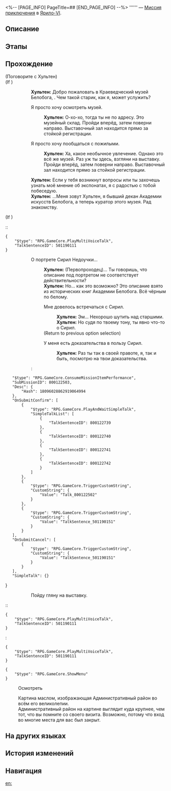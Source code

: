 <%-- [PAGE_INFO]
PageTitle=##
[END_PAGE_INFO] --%>
{{Дополнить|Диалоги.}}
{{Миссия Инфобокс
|id              = 8001214
|Название        = 
|Изображение     = Миссия .png
|Тип             = Миссия приключения
|Событие         = 
|Глава           = 
|Условия         = 
|Персонажи       = Первопроходец; Хультен
|СтартЛокация    = [[Ярило-VI]] — [[Краеведческий музей]]
|Мир             = Ярило-VI
|Предыдущая      = 
|Следующая       = 
|Награды         = 
}}
'''''' — [[Миссия приключения]] в [[Ярило-VI]].

==Описание==
{{Описание|<!--официальное описание из Перекрёстка судеб-->}}

==Этапы==


==Прохождение==
{{Дополнить}}


;(Поговорите с Хультен)
;(If {{cx}}<!--during performance 501190101-->)
::'''Хультен:''' Добро пожаловать в Краеведческий музей Белобога, {{MC|ж=юная леди|м=молодой человек}}. Чем такой старик, как я, может услужить?
::{{Диалог|Стрелка}} Я просто хочу осмотреть музей.
:::'''Хультен:''' О-хо-хо, тогда ты не по адресу. Это музейный склад. Пройди вперёд, затем поверни направо. Выставочный зал находится прямо за стойкой регистрации.
::{{Диалог|Стрелка}} Я просто хочу пообщаться с пожилыми.
:::'''Хультен:''' Ха, какое необычное увлечение. Однако это всё же музей. Раз уж ты здесь, взгляни на выставку. Пройди вперёд, затем поверни направо. Выставочный зал находится прямо за стойкой регистрации.
::'''Хультен:''' Если у тебя возникнут вопросы или ты захочешь узнать моё мнение об экспонатах, я с радостью с тобой побеседую.
::'''Хультен:''' ...Меня зовут Хультен, я бывший декан Академии искусств Белобога, а теперь куратор этого музея. Рад знакомству.
;(If {{cx}}<!--not during performance 501190101-->)
::<pre>{
	"$type": "RPG.GameCore.PlayMultiVoiceTalk",
	"TalkSentenceID": 501190111
}</pre>
::::{{Диалог|?}} О портрете Сирил Недоучки...
:::::'''Хультен:''' (Первопроходец)... Ты говоришь, что описание под портретом {{Цвет|Ключевой|nobold=1|Сирил Недоучки}} не соответствует действительности?
:::::'''Хультен:''' Но... как это возможно? Это описание взято из исторических книг Академии Белобога. Всё чёрным по белому.
:::::{{Диалог|Разговор}} Мне довелось встречаться с Сирил.
::::::'''Хультен:''' Эм... Нехорошо шутить над старшими.
::::::'''Хультен:''' Но судя по твоему тону, ты явно что-то {{MC|ж=слышала|м=слышал}} о Сирил.
:::::;(Return to previous option selection)
:::::{{Диалог|Стрелка}} У меня есть доказательства в пользу Сирил.
::::::'''Хультен:''' Раз ты так {{MC|ж=уверена|м=уверен}} в своей правоте, я, так и быть, посмотрю на твои доказательства.
:::::<pre>{
	"$type": "RPG.GameCore.ConsumeMissionItemPerformance",
	"SubMissionID": 800122503,
	"Desc": {
		"Hash": 18096028862919064994
	},
	"OnSubmitConfirm": [
		{
			"$type": "RPG.GameCore.PlayAndWaitSimpleTalk",
			"SimpleTalkList": [
				{
					"TalkSentenceID": 800122739
				},
				{
					"TalkSentenceID": 800122740
				},
				{
					"TalkSentenceID": 800122741
				},
				{
					"TalkSentenceID": 800122742
				}
			]
		},
		{
			"$type": "RPG.GameCore.TriggerCustomString",
			"CustomString": {
				"Value": "Talk_800122502"
			}
		},
		{
			"$type": "RPG.GameCore.TriggerCustomString",
			"CustomString": {
				"Value": "TalkSentence_501190151"
			}
		}
	],
	"OnSubmitCancel": [
		{
			"$type": "RPG.GameCore.TriggerCustomString",
			"CustomString": {
				"Value": "TalkSentence_501190151"
			}
		}
	],
	"SimpleTalk": {}
}</pre>
::::{{Диалог|Выход}} Пойду гляну на выставку.
::<pre>{
	"$type": "RPG.GameCore.PlayMultiVoiceTalk",
	"TalkSentenceID": 501190111
}</pre>
:<pre>{
	"$type": "RPG.GameCore.PlayMultiVoiceTalk",
	"TalkSentenceID": 501190111
}</pre>
<pre>{
	"$type": "RPG.GameCore.ShowMenu"
}</pre>

:{{Диалог|Изучение}} Осмотреть
:Картина маслом, изображающая Административный район во всём его великолепии.
:Административный район на картине выглядит куда крупнее, чем тот, что вы помните со своего визита. Возможно, потому что вход во многие места для вас был закрыт.
{{Диалог Конец}}

==На других языках==
{{На других языках
|en   = 
|zhs  = 
|zht  = 
|ja   = 
|ko   = 
|es   = 
|fr   = 
|ru   = 
|th   = 
|vi   = 
|de   = 
|id   = 
|pt   = 
}}

==История изменений==
{{История изменений|3.5}}

==Навигация==
{{Миссия приключения Навбокс|Глава }}

[[en:]]
